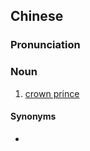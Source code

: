 {{also|王储}}
==Chinese==
{{zh-forms|s=王储}}

===Pronunciation===
{{zh-pron
|m=wáng储
|mn=ông-thû
|cat=n
}}

===Noun===
{{zh-noun}}

# [[crown prince]]

====Synonyms====
*{{zh-l|皇儲}}